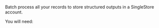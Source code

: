 Batch process all your records to store structured outputs in a SingleStore account.

You will need:


<SingleStoreShared />
<SingleStoreSharedCLIAPI />